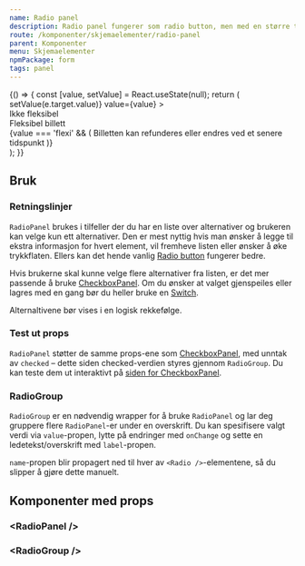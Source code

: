 ```yaml
---
name: Radio panel
description: Radio panel fungerer som radio button, men med en større trykkflate, og muligheter for å vise ekstra informasjon.
route: /komponenter/skjemaelementer/radio-panel
parent: Komponenter
menu: Skjemaelementer
npmPackage: form
tags: panel
---
```




<PageHeader />
<ImportStatement imports="RadioPanel" />

<Playground>
  {() => {
    const [value, setValue] = React.useState(null);
    return (
      <div style={{ width: '20rem' }}>
        <RadioGroup
          name="ticket-type"
          label="Velg billettype:"
          onChange={e => setValue(e.target.value)}
          value={value}
        >
          <div style={{ display: 'grid', gridGap: '0.5rem' }}>
            <RadioPanel
              title="Standard"
              secondaryLabel="199,-"
              value="non-flexi"
              size="large"
            >
              Ikke fleksibel
            </RadioPanel>
            <RadioPanel
              title="Premium"
              secondaryLabel="299,-"
              value="flexi"
              size="large"
            >
              <div>Fleksibel billett</div>
              {value === 'flexi' && (
                <Label as="div">
                  Billetten kan refunderes eller endres ved et senere tidspunkt
                </Label>
              )}
            </RadioPanel>
          </div>
        </RadioGroup>
      </div>
    );
  }}
</Playground>

## Bruk

### Retningslinjer

`RadioPanel` brukes i tilfeller der du har en liste over alternativer og brukeren kan velge kun ett alternativer.
Den er mest nyttig hvis man ønsker å legge til ekstra informasjon for hvert element, vil fremheve listen eller
ønsker å øke trykkflaten. Ellers kan det hende vanlig [Radio button](https://design.entur.no/komponenter/skjemaelementer/radio-button)
fungerer bedre.

Hvis brukerne skal kunne velge flere alternativer fra listen, er det mer passende å bruke
[CheckboxPanel](https://design.entur.no/komponenter/skjemaelementer/checkbox-panel). Om du ønsker at valget gjenspeiles
eller lagres med en gang bør du heller bruke en [Switch](https://design.entur.no/komponenter/skjermaelementer/switch).

Alternaltivene bør vises i en logisk rekkefølge.

### Test ut props

`RadioPanel` støtter de samme props-ene som [CheckboxPanel](https://design.entur.no/komponenter/skjemaelementer/checkbox-panel),
med unntak av `checked` – dette siden checked-verdien styres gjennom `RadioGroup`. Du kan teste dem ut interaktivt på
[siden for CheckboxPanel](https://design.entur.no/komponenter/skjemaelementer/checkbox-panel#test-ut-props).

### RadioGroup

<ImportStatement imports="RadioGroup" />

`RadioGroup` er en nødvendig wrapper for å bruke `RadioPanel` og lar deg gruppere flere `RadioPanel`-er under en overskrift. Du kan spesifisere valgt verdi via `value`-propen, lytte på endringer med `onChange` og sette en ledetekst/overskrift med `label`-propen.

`name`-propen blir propagert ned til hver av `<Radio />`-elementene, så du slipper å gjøre dette manuelt.

## Komponenter med props

### <RadioPanel /\>

<ImportStatement imports="RadioPanel" />
<Props of={RadioPanel} />

### <RadioGroup /\>

<ImportStatement imports="RadioGroup" />
<Props of={RadioGroup} />
